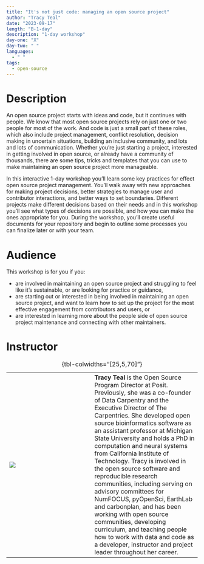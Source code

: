 ```yaml
---
title: "It's not just code: managing an open source project"
author: "Tracy Teal"
date: "2023-09-17"
length: "B-1-day"
description: "1-day workshop"
day-one: "X"
day-two: " "
languages:
  - " "
tags:
  - open-source
---
```


# Description

An open source project starts with ideas and code, but it continues with people.
We know that most open source projects rely on just one or two people for most of the work.
And code is just a small part of these roles, which also include project management, conflict resolution, decision making in uncertain situations, building an inclusive community, and lots and lots of communication.
Whether you're just starting a project, interested in getting involved in open source, or already have a community of thousands, there are some tips, tricks and templates that you can use to make maintaining an open source project more manageable.

In this interactive 1-day workshop you'll learn some key practices for effect open source project management.
You'll walk away with new approaches for making project decisions, better strategies to manage user and contributor interactions, and better ways to set boundaries.
Different projects make different decisions based on their needs and in this workshop you'll see what types of decisions are possible, and how you can make the ones appropriate for you.
During the workshop, you'll create useful documents for your repository and begin to outline some processes you can finalize later or with your team.

# Audience

This workshop is for you if you:

-   are involved in maintaining an open source project and struggling to feel like it's sustainable, or are looking for practice or guidance,
-   are starting out or interested in being involved in maintaining an open source project, and want to learn how to set up the project for the most effective engagement from contributors and users, or
-   are interested in learning more about the people side of open source project maintenance and connecting with other maintainers.

# Instructor

|                     |     |                                                                                                                                                                                                                                                                                                                                                                                                                                                                                                                                                                                                                                                                                                                                                      |
|----------------|----------------|----------------------------------------|
| ![](tracy-teal.png) |     | **Tracy Teal** is the Open Source Program Director at Posit. Previously, she was a co-founder of Data Carpentry and the Executive Director of The Carpentries. She developed open source bioinformatics software as an assistant professor at Michigan State University and holds a PhD in computation and neural systems from California Institute of Technology. Tracy is involved in the open source software and reproducible research communities, including serving on advisory committees for NumFOCUS, pyOpenSci, EarthLab and carbonplan, and has been working with open source communities, developing curriculum, and teaching people how to work with data and code as a developer, instructor and project leader throughout her career. |

: {tbl-colwidths="\[25,5,70\]"}
